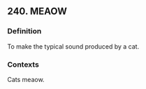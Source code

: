 ## 240. MEAOW
### Definition
To make the typical sound produced by a cat.

### Contexts
Cats meaow.

